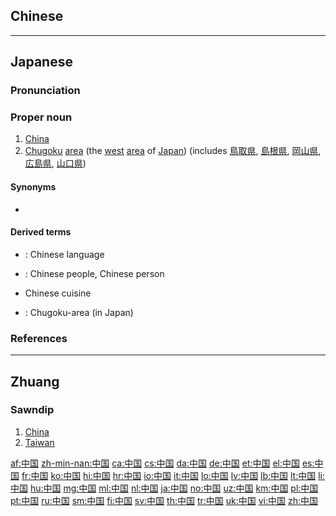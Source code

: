 ==Chinese==
{{zh-see|中國}}

----

==Japanese==
{{ja-kanjitab|ちゅう|こく|k2=ごく|yomi=o|r=y}}

===Pronunciation===
{{ja-pron|ちゅうごく|acc=a|acc2=h|acc_ref=<ref>{{R:Shinmeikai5}}</ref>|acc2_ref=DJR|y=o|a=Ja-Chugoku.ogg}}

===Proper noun===
{{ja-pos|ちゅうごく|proper|kyu=中國}}

# [[China]] {{qualifier|the [[Asia]]n country}}
# [[Chugoku]] [[area]] (the [[west]] [[area]] of [[Japan]]) (includes [[鳥取県]], [[島根県]], [[岡山県]], [[広島県]], [[山口県]])

====Synonyms====
*{{sense|country}} {{l|ja|中華人民共和国||[[People's Republic of China]]}}

====Derived terms====
* {{l|ja|中国語|tr=Chūgoku-go|sc=Jpan}}: Chinese language
* {{l|ja|中国人|tr=Chūgoku-jin|sc=Jpan}}: Chinese people, Chinese person
* {{l|ja|中国料理|tr=Chūgokuryōri|sc=Jpan}} Chinese cuisine
* {{l|ja|中国地方|tr=Chūgoku-chihō}}: Chugoku-area (in Japan)
{{catlangcode|ja|China|Countries of Asia|sort=ちゅうこく'}}

===References===
<references/>
----

==Zhuang==

===Sawndip===
{{head|za|Han characters|traditional form|中國|tr=[[Cunghgoz]]|sort=cunghgoz}}

# [[China]]
# [[Taiwan]]

[[af:中国]]
[[zh-min-nan:中国]]
[[ca:中国]]
[[cs:中国]]
[[da:中国]]
[[de:中国]]
[[et:中国]]
[[el:中国]]
[[es:中国]]
[[fr:中国]]
[[ko:中国]]
[[hi:中国]]
[[hr:中国]]
[[io:中国]]
[[it:中国]]
[[lo:中国]]
[[lv:中国]]
[[lb:中国]]
[[lt:中国]]
[[li:中国]]
[[hu:中国]]
[[mg:中国]]
[[ml:中国]]
[[nl:中国]]
[[ja:中国]]
[[no:中国]]
[[uz:中国]]
[[km:中国]]
[[pl:中国]]
[[pt:中国]]
[[ru:中国]]
[[sm:中国]]
[[fi:中国]]
[[sv:中国]]
[[th:中国]]
[[tr:中国]]
[[uk:中国]]
[[vi:中国]]
[[zh:中国]]